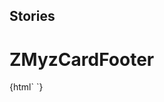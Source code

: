 
## Stories

<Meta title="Myz/MyzCard/ZMyzCardFooter" component="z-myz-card-footer" />

  # ZMyzCardFooter

<Preview>
  <Story name="z-myz-card-footer">
    {html`
      <z-myz-card-footer
        autori="${text('autori', 'Authors')}"
        cardtype="${text('cardtype', 'reale')}"
        faded="${boolean('faded', false)}"
        isbn="${text('isbn', '97-88-80-8620-710')}"
        titolo="${text('titolo', 'title')}"
        opened="${boolean('opened', false)}"/>`}
  </Story>
</Preview>

  <Props of="z-myz-card-footer" />

